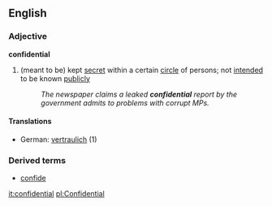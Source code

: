 ==English==
===Adjective===
'''confidential'''

#(meant to be) kept [[secret]] within a certain [[circle]] of persons; not [[intend]]ed to be known [[public]]ly
#:''The newspaper claims a leaked '''confidential''' report by the government admits to problems with corrupt MPs.''

====Translations====
*German: [[vertraulich]] (1)

===Derived terms===
*[[confide]]

[[it:confidential]]
[[pl:Confidential]]